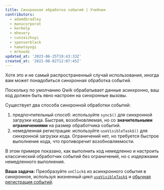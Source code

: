 ```yaml
---
title: Синхронная обработка событий | Учебник
contributors:
  - adamdbradley
  - manucorporat
  - kerbelp
  - mhevery
  - cunzaizhuyi
  - spenserblack
  - hamatoyogi
  - mrhoodz
updated_at: '2023-06-25T19:43:33Z'
created_at: '2022-08-02T12:07:45Z'
---
```


Хотя это и не самый распространенный случай использования, иногда вам может понадобиться синхронная обработка событий.

Поскольку по умолчанию Qwik обрабатывает данные асинхронно, ваш код должен быть явно настроен на синхронные вызовы.

Существует два способа синхронной обработки событий:

1. предпочтительный способ: используйте `sync$()` для синхронной загрузки кода. Быстрая, возобновляемая, но со **значительными ограничениями** на размер обработчика событий.
2. немедленная регистрация: используйте `useVisibleTask$()` для синхронной загрузки кода. Ограничений нет, но требуется быстрое выполнение кода, что противоречит возобновляемости.

В этом примере показано, как выполнить код немедленно и настроить классический обработчик событий без ограничений, но с издержками немедленного выполнения.

**Ваша задача:** Преобразуйте `onClick$` из асинхронного события в синхронное, используя жизненный цикл [`useVisibleTask$`](../../../docs/(qwik)/components/tasks/index.mdx#usevisibletask) и [обычная регистрация событий](https://developer.mozilla.org/en-US/docs/Web/API/EventTarget/addEventListener).
